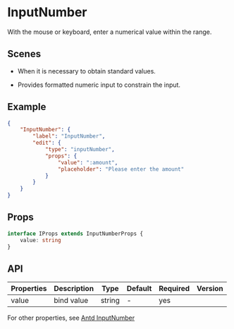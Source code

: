 # InputNumber

With the mouse or keyboard, enter a numerical value within the range.

## Scenes

- When it is necessary to obtain standard values.

- Provides formatted numeric input to constrain the input.

## Example

```json
{
	"InputNumber": {
		"label": "InputNumber",
		"edit": {
			"type": "inputNumber",
			"props": {
				"value": ":amount",
				"placeholder": "Please enter the amount"
			}
		}
	}
}
```

## Props

```ts
interface IProps extends InputNumberProps {
	value: string
}
```

## API

| Properties | Description | Type   | Default | Required | Version |
| ---------- | ----------- | ------ | ------- | -------- | ------- |
| value      | bind value  | string | -       | yes      |         |

For other properties, see [Antd InputNumber](https://ant.design/components/input-number/)
